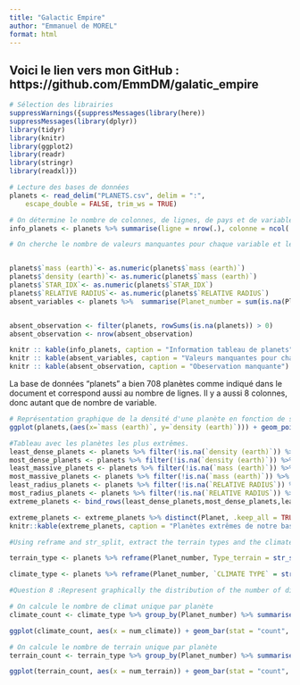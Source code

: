 ```yaml
---
title: "Galactic Empire"
author: "Emmanuel de MOREL"
format: html
---
```


## Voici le lien vers mon GitHub  : https://github.com/EmmDM/galatic_empire


```r
# Sélection des librairies
suppressWarnings({suppressMessages(library(here))
suppressMessages(library(dplyr))
library(tidyr)
library(knitr)
library(ggplot2)
library(readr)
library(stringr)
library(readxl)})
```

```r
# Lecture des bases de données 
planets <- read_delim("PLANETS.csv", delim = ":", 
    escape_double = FALSE, trim_ws = TRUE)
```
```r
# On détermine le nombre de colonnes, de lignes, de pays et de variables dans chacune des bases de données initiales
info_planets <- planets %>% summarise(ligne = nrow(.), colonne = ncol(.), Planet = n_distinct(Planet, na.rm = TRUE))

# On cherche le nombre de valeurs manquantes pour chaque variable et le nombre d'oberservation avec au moins une valeur manquante 


planets$`mass (earth)`<- as.numeric(planets$`mass (earth)`)
planets$`density (earth)`<- as.numeric(planets$`mass (earth)`)
planets$`STAR_IDX`<- as.numeric(planets$`STAR_IDX`)
planets$`RELATIVE RADIUS`<- as.numeric(planets$`RELATIVE RADIUS`)
absent_variables <- planets %>%  summarise(Planet_number = sum(is.na(Planet_number)),Planet = sum(is.na(Planet)), STAR_IDX = sum(is.na(STAR_IDX)),`mass (earth)` = sum(is.na(`mass (earth)`)), `density (earth)` = sum(is.na(`density (earth)`)),`RELATIVE RADIUS` = sum(is.na(`RELATIVE RADIUS`)), Type_terrain = sum(is.na(Type_terrain)), `CLIMATE TYPE` = sum(is.na(`CLIMATE TYPE`)))


absent_observation <- filter(planets, rowSums(is.na(planets)) > 0) 
absent_observation <- nrow(absent_observation)

knitr :: kable(info_planets, caption = "Information tableau de planets")
knitr :: kable(absent_variables, caption = "Valeurs manquantes pour chaque variable")
knitr :: kable(absent_observation, caption = "Obeservation manquante")
```

La base de données "planets" a bien 708 planètes comme indiqué dans le document et correspond aussi au nombre de lignes. Il y a aussi 8 colonnes, donc autant que de nombre de variable.


```r
# Représentation graphique de la densité d'une planète en fonction de sa masse 
ggplot(planets,(aes(x=`mass (earth)`, y=`density (earth)`))) + geom_point(na.rm = TRUE) + labs(title = "Densité d'une planète en fonction de sa masse ", x = "Masse d'une planète", y = "Densité d'une planète") 
```

```r
#Tableau avec les planètes les plus extrêmes.
least_dense_planets <- planets %>% filter(!is.na(`density (earth)`)) %>% slice_min(`density (earth)`, n = 1)
most_dense_planets <- planets %>% filter(!is.na(`density (earth)`)) %>% slice_max(`density (earth)`, n = 1)
least_massive_planets <- planets %>% filter(!is.na(`mass (earth)`)) %>% slice_min(`mass (earth)`, n = 1)
most_massive_planets <- planets %>% filter(!is.na(`mass (earth)`)) %>% slice_max(`mass (earth)`, n = 1)
least_radius_planets <- planets %>% filter(!is.na(`RELATIVE RADIUS`)) %>% slice_min(`RELATIVE RADIUS`, n = 1)
most_radius_planets <- planets %>% filter(!is.na(`RELATIVE RADIUS`)) %>% slice_max(`RELATIVE RADIUS`, n = 1)
extreme_planets <- bind_rows(least_dense_planets,most_dense_planets,least_massive_planets,most_massive_planets,least_radius_planets,most_radius_planets)

extreme_planets <- extreme_planets %>% distinct(Planet, .keep_all = TRUE)
knitr::kable(extreme_planets, caption = "Planètes extrêmes de notre base de données")
```

```r
#Using reframe and str_split, extract the terrain types and the climate types into two different data frames containing only two columns: the planet identifier (Planet_number) and the quantity of interest (terrain type or climate type). This last column must contain only a single value: there will be multiple rows per planet in general

terrain_type <- planets %>% reframe(Planet_number, Type_terrain = str_split(Type_terrain, ",")) %>% unnest(Type_terrain)

climate_type <- planets %>% reframe(Planet_number, `CLIMATE TYPE` = str_split(`CLIMATE TYPE`, ",")) %>% unnest(`CLIMATE TYPE`) 

```

```r
#Question 8 :Represent graphically the distribution of the number of different climates per planet. Provide a similar representation for the terrain types.

# On calcule le nombre de climat unique par planète
climate_count <- climate_type %>% group_by(Planet_number) %>% summarise(num_climate = n_distinct(`CLIMATE TYPE`))

ggplot(climate_count, aes(x = num_climate)) + geom_bar(stat = "count", fill = "grey50", color = "black") + labs(title = "Distribution du nombre de climat par planète", x ="nombre de climat", y ="fréquence")     

# On calcule le nombre de terrain unique par planète
terrain_count <- terrain_type %>% group_by(Planet_number) %>% summarise(num_terrain = n_distinct(`Type_terrain`))

ggplot(terrain_count, aes(x = num_terrain)) + geom_bar(stat = "count", fill = "grey50", color = "black") + labs(title = "Distribution du nombre de terrain par planète", x ="nombre de terrain", y ="fréquence")  
```

